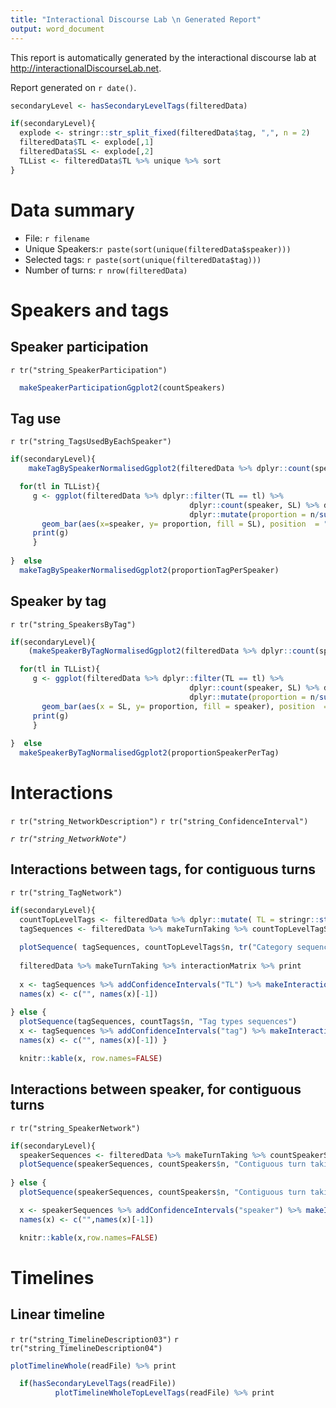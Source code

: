 ```yaml
---
title: "Interactional Discourse Lab \n Generated Report"
output: word_document
---
```


This report is automatically generated by the interactional discourse lab at [http://interactionalDiscourseLab.net](http://interactionalDiscourseLab.net).

Report generated on ``r date()``.
```r
secondaryLevel <- hasSecondaryLevelTags(filteredData)
```
```r
if(secondaryLevel){
  explode <- stringr::str_split_fixed(filteredData$tag, ",", n = 2)
  filteredData$TL <- explode[,1]
  filteredData$SL <- explode[,2]
  TLList <- filteredData$TL %>% unique %>% sort
}

```

# Data summary
- File: ``r filename``
- Unique Speakers:``r paste(sort(unique(filteredData$speaker)))``
- Selected tags: ``r paste(sort(unique(filteredData$tag)))``
- Number of turns: ``r nrow(filteredData)``

# Speakers and tags
## Speaker participation
`r tr("string_SpeakerParticipation")`

```r
  makeSpeakerParticipationGgplot2(countSpeakers)
```

## Tag use
`r tr("string_TagsUsedByEachSpeaker")`

```r
if(secondaryLevel){
    makeTagBySpeakerNormalisedGgplot2(filteredData %>% dplyr::count(speaker, TL) %>% dplyr::group_by(speaker) %>% dplyr::mutate(proportion = n/sum(n), tag = TL)) %>% print

  for(tl in TLList){
     g <- ggplot(filteredData %>% dplyr::filter(TL == tl) %>% 
                                        dplyr::count(speaker, SL) %>% dplyr::group_by(speaker) %>% 
                                        dplyr::mutate(proportion = n/sum(n))) + 
       geom_bar(aes(x=speaker, y= proportion, fill = SL), position  = "stack", stat='identity', colour = "black") + ggtitle(paste("Category:", tl)) 
     print(g)
     }
  
}  else
  makeTagBySpeakerNormalisedGgplot2(proportionTagPerSpeaker)
```

## Speaker by tag
`r tr("string_SpeakersByTag")`

```r
if(secondaryLevel){
    (makeSpeakerByTagNormalisedGgplot2(filteredData %>% dplyr::count(speaker, TL) %>% dplyr::group_by(TL) %>% dplyr::mutate(proportion = n/sum(n), tag = TL)) + scale_fill_hue()) %>% print

  for(tl in TLList){
     g <- ggplot(filteredData %>% dplyr::filter(TL == tl) %>% 
                                        dplyr::count(speaker, SL) %>% dplyr::group_by(SL) %>% 
                                        dplyr::mutate(proportion = n/sum(n))) + 
       geom_bar(aes(x = SL, y= proportion, fill = speaker), position  = "stack", stat='identity', colour = "black") + ggtitle(paste("Category:", tl)) 
     print(g)
     }
  
}  else
  makeSpeakerByTagNormalisedGgplot2(proportionSpeakerPerTag)
```

# Interactions
`r tr("string_NetworkDescription")`
`r tr("string_ConfidenceInterval")`

*`r tr("string_NetworkNote")`*

## Interactions between tags, for contiguous turns
`r tr("string_TagNetwork")`

```r
if(secondaryLevel){
  countTopLevelTags <- filteredData %>% dplyr::mutate( TL = stringr::str_extract(tag, "^[^,]*"))%>% dplyr::count(TL)
  tagSequences <- filteredData %>% makeTurnTaking %>% countTopLevelTagSequence
  
  plotSequence( tagSequences, countTopLevelTags$n, tr("Category sequences"))
  
  filteredData %>% makeTurnTaking %>% interactionMatrix %>% print
  
  x <- tagSequences %>% addConfidenceIntervals("TL") %>% makeInteractionTable("TL")
  names(x) <- c("", names(x)[-1])
  
} else {
  plotSequence(tagSequences, countTags$n, "Tag types sequences")
  x <- tagSequences %>% addConfidenceIntervals("tag") %>% makeInteractionTable("tag")
  names(x) <- c("", names(x)[-1]) }
```

```r
  knitr::kable(x, row.names=FALSE)
```


## Interactions between speaker, for contiguous turns
`r tr("string_SpeakerNetwork")`

```r
if(secondaryLevel){
  speakerSequences <- filteredData %>% makeTurnTaking %>% countSpeakerSequence
  plotSequence(speakerSequences, countSpeakers$n, "Contiguous turn takings")
  
} else {  
  plotSequence(speakerSequences, countSpeakers$n, "Contiguous turn takings")}

  x <- speakerSequences %>% addConfidenceIntervals("speaker") %>% makeInteractionTable("speaker")
  names(x) <- c("",names(x)[-1]) 
```

```r
  knitr::kable(x,row.names=FALSE)
```

# Timelines

## Linear timeline
`r tr("string_TimelineDescription03")`
`r tr("string_TimelineDescription04")`

  ```r
plotTimelineWhole(readFile) %>% print
```

```r
  if(hasSecondaryLevelTags(readFile))
          plotTimelineWholeTopLevelTags(readFile) %>% print
```
